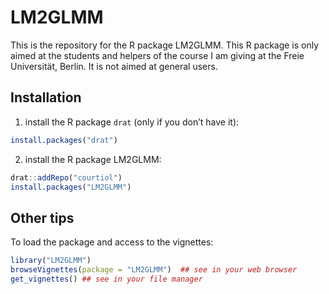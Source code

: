 # LM2GLMM

This is the repository for the R package LM2GLMM.
This R package is only aimed at the students and helpers of the course I am giving at the 
Freie Universität, Berlin. It is not aimed at general users.

## Installation

1. install the R package ```drat``` (only if you don't have it):

```r
install.packages("drat")
```

2. install the R package LM2GLMM:

```r
drat::addRepo("courtiol")
install.packages("LM2GLMM")
```


## Other tips

To load the package and access to the vignettes:

```r
library("LM2GLMM")
browseVignettes(package = "LM2GLMM")  ## see in your web browser
get_vignettes() ## see in your file manager
```
